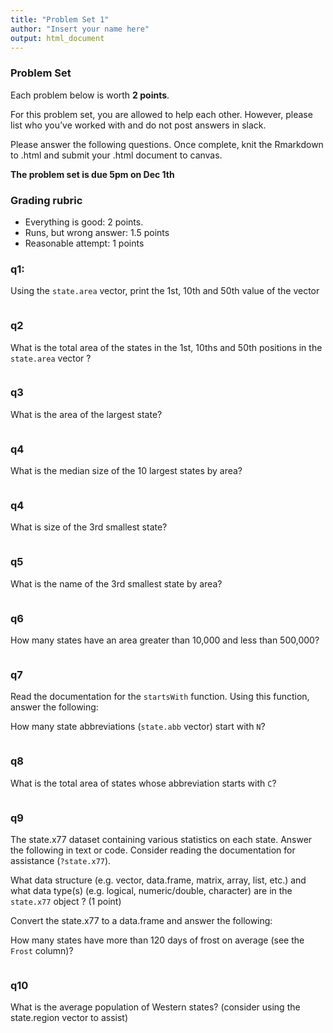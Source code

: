 ```yaml
---
title: "Problem Set 1"
author: "Insert your name here"
output: html_document
---
```



### Problem Set

Each problem below is worth **2 points**.

For this problem set, you are allowed to help each other. However, please list who you've worked with and do not post answers in slack. 

Please answer the following questions. Once complete, knit the Rmarkdown to .html and submit your .html document to canvas. 

**The problem set is due 5pm on Dec 1th**

### Grading rubric

- Everything is good: 2 points.
- Runs, but wrong answer: 1.5 points
- Reasonable attempt: 1 points

### q1: 

Using the `state.area` vector, print the 1st, 10th and 50th value of the vector

```r
```

### q2 

What is the total area of the states in the 1st, 10ths and 50th positions in the `state.area` vector ?

```r

```

### q3
 
What is the area of the largest state?

```r

```

### q4

What is the median size of the 10 largest states by area?

```r

```


### q4

What is size of the 3rd smallest state?

```r

```

### q5

What is the name of the 3rd smallest state by area?

```r

```

### q6

How many states have an area greater than 10,000 and less than 500,000?

```r

```

### q7

Read the documentation for the `startsWith` function. Using this function, answer the following:

How many state abbreviations (`state.abb` vector) start with `N`?

```r

```


### q8

What is the total area of states whose abbreviation starts with `C`?

```r

```

### q9

The state.x77 dataset containing various statistics on each state. Answer the following in 
text or code. Consider reading the documentation for assistance (`?state.x77`).

What data structure (e.g. vector, data.frame, matrix, array, list, etc.) and what data type(s) (e.g. logical, numeric/double, character) are in the `state.x77` object ? (1 point)

Convert the state.x77 to a data.frame and answer the following:

How many states have more than 120 days of frost on average (see the `Frost` column)?

```r

```

### q10

What is the average population of Western states? (consider using the state.region vector to assist)

```r

```



